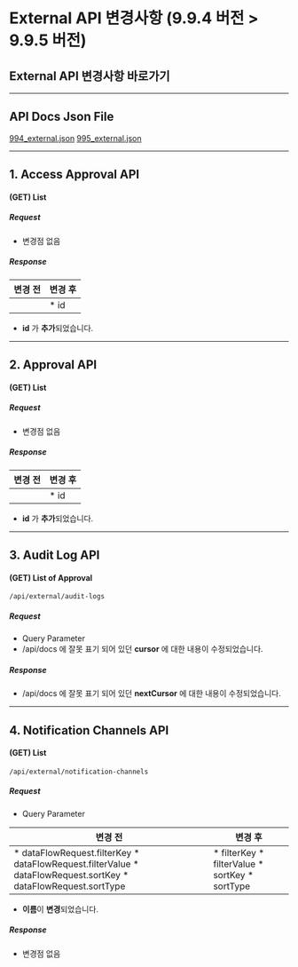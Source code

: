 

# External API 변경사항 (9.9.4 버전 > 9.9.5 버전)

## External API 변경사항 바로가기

---

## API Docs Json File

[994\_external.json](../../../__attachments/1071776841/994_external.json?inst-v=264225d0-24aa-4730-921c-ca04f9cfe225)
[995\_external.json](../../../__attachments/1071776841/995_external.json?inst-v=264225d0-24aa-4730-921c-ca04f9cfe225)

---

## 1. Access Approval API

#### **(GET) List**

##### Request

* 변경점 없음

##### Response

| **변경 전** | **변경 후** |
| --- | --- |
|  | * id |

* **id** 가 **추가**되었습니다.

---

## 2. Approval API

#### **(GET) List**

##### Request

* 변경점 없음

##### Response

| **변경 전** | **변경 후** |
| --- | --- |
|  | * id |

* **id** 가 **추가**되었습니다.

---

## 3. Audit Log API

#### **(GET) List of Approval**

`/api/external/audit-logs`

##### Request

* Query Parameter
* /api/docs 에 잘못 표기 되어 있던 **cursor** 에 대한 내용이 수정되었습니다.

##### Response

* /api/docs 에 잘못 표기 되어 있던 **nextCursor** 에 대한 내용이 수정되었습니다.

---

## 4. Notification Channels API

#### **(GET) List**

`/api/external/notification-channels`

##### Request

* Query Parameter

| **변경 전** | **변경 후** |
| --- | --- |
| * dataFlowRequest.filterKey * dataFlowRequest.filterValue * dataFlowRequest.sortKey * dataFlowRequest.sortType | * filterKey * filterValue * sortKey * sortType |

* **이름**이 **변경**되었습니다.

##### Response

* 변경점 없음

